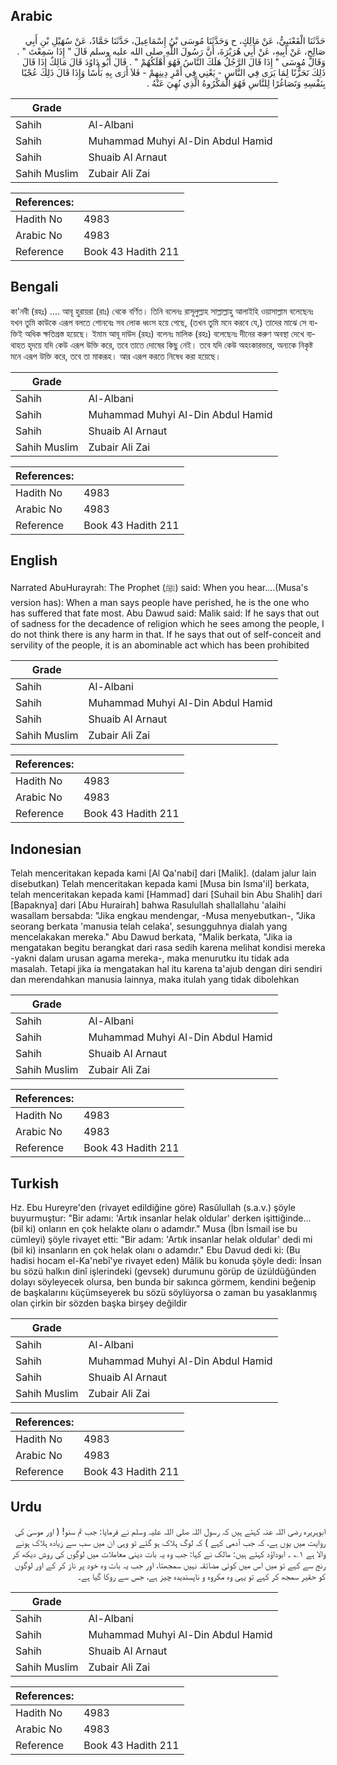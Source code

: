 ## Arabic


<div dir="rtl" lang="ar" style={{fontSize:'larger',backgroundColor:'#f8f9fa',padding:20}}>
حَدَّثَنَا الْقَعْنَبِيُّ، عَنْ مَالِكٍ، ح وَحَدَّثَنَا مُوسَى بْنُ إِسْمَاعِيلَ، حَدَّثَنَا حَمَّادٌ، عَنْ سُهَيْلِ بْنِ أَبِي صَالِحٍ، عَنْ أَبِيهِ، عَنْ أَبِي هُرَيْرَةَ، أَنَّ رَسُولَ اللَّهِ صلى الله عليه وسلم قَالَ ‏"‏ إِذَا سَمِعْتَ ‏"‏ ‏.‏ وَقَالَ مُوسَى ‏"‏ إِذَا قَالَ الرَّجُلُ هَلَكَ النَّاسُ فَهُوَ أَهْلَكُهُمْ ‏"‏ ‏.‏ قَالَ أَبُو دَاوُدَ قَالَ مَالِكٌ إِذَا قَالَ ذَلِكَ تَحَزُّنًا لِمَا يَرَى فِي النَّاسِ - يَعْنِي فِي أَمْرِ دِينِهِمْ - فَلاَ أَرَى بِهِ بَأْسًا وَإِذَا قَالَ ذَلِكَ عُجْبًا بِنَفْسِهِ وَتَصَاغُرًا لِلنَّاسِ فَهُوَ الْمَكْرُوهُ الَّذِي نُهِيَ عَنْهُ ‏.‏
</div>
<div style={{backgroundColor:'#f8f9fa',padding:20, marginBottom: 10}}><table> <thead> <tr> <th>Grade</th> <th></th> </tr> </thead> <tbody> <tr><td>Sahih</td><td>Al-Albani</td></tr><tr><td>Sahih</td><td>Muhammad Muhyi Al-Din Abdul Hamid</td></tr><tr><td>Sahih</td><td>Shuaib Al Arnaut</td></tr><tr><td>Sahih Muslim</td><td>Zubair Ali Zai</td></tr></tbody></table><table> <thead> <tr> <th>References:</th> <th></th> </tr> </thead> <tbody><tr><td>Hadith No</td><td>4983</td></tr><tr><td>Arabic No</td><td>4983</td></tr><tr><td>Reference</td><td>Book 43 Hadith 211</td></tr></tbody></table></div>

## Bengali


<div dir="ltr" lang="bn" style={{fontSize:'larger',backgroundColor:'#f8f9fa',padding:20}}>
কা'নবী (রহঃ) .... আবূ হুরায়রা (রাঃ) থেকে বর্ণিত। তিনি বলেনঃ রাসূলুল্লাহ সাল্লাল্লাহু আলাইহি ওয়াসাল্লাম বলেছেনঃ যখন তুমি কাউকে এরূপ বলতে শোনবেঃ সব লোক ধ্বংস হয়ে গেছে, (তখন তুমি মনে করবে যে,) তাদের মাঝে সে ব্যক্তিই অধিক ক্ষতিগ্রস্ত হয়েছে। ইমাম আবূ দাউদ (রহঃ) বলেনঃ মালিক (রহঃ) বলেছেনঃ দীনের করুণ অবস্থা দেখে ব্যথাহত হৃদয়ে যদি কেউ এরূপ উক্তি করে, তবে তাতে দোষের কিছু নেই। তবে যদি কেউ অহংকারভরে, অন্যকে নিকৃষ্ট মনে এরূপ উক্তি করে, তবে তা মাকরূহ। আর এরূপ করতে নিষেধ করা হয়েছে।
</div>
<div style={{backgroundColor:'#f8f9fa',padding:20, marginBottom: 10}}><table> <thead> <tr> <th>Grade</th> <th></th> </tr> </thead> <tbody> <tr><td>Sahih</td><td>Al-Albani</td></tr><tr><td>Sahih</td><td>Muhammad Muhyi Al-Din Abdul Hamid</td></tr><tr><td>Sahih</td><td>Shuaib Al Arnaut</td></tr><tr><td>Sahih Muslim</td><td>Zubair Ali Zai</td></tr></tbody></table><table> <thead> <tr> <th>References:</th> <th></th> </tr> </thead> <tbody><tr><td>Hadith No</td><td>4983</td></tr><tr><td>Arabic No</td><td>4983</td></tr><tr><td>Reference</td><td>Book 43 Hadith 211</td></tr></tbody></table></div>

## English


<div dir="ltr" lang="en" style={{fontSize:'larger',backgroundColor:'#f8f9fa',padding:20}}>
Narrated AbuHurayrah: The Prophet (ﷺ) said: When you hear....(Musa's version has): When a man says people have perished, he is the one who has suffered that fate most. Abu Dawud said: Malik said: If he says that out of sadness for the decadence of religion which he sees among the people, I do not think there is any harm in that. If he says that out of self-conceit and servility of the people, it is an abominable act which has been prohibited
</div>
<div style={{backgroundColor:'#f8f9fa',padding:20, marginBottom: 10}}><table> <thead> <tr> <th>Grade</th> <th></th> </tr> </thead> <tbody> <tr><td>Sahih</td><td>Al-Albani</td></tr><tr><td>Sahih</td><td>Muhammad Muhyi Al-Din Abdul Hamid</td></tr><tr><td>Sahih</td><td>Shuaib Al Arnaut</td></tr><tr><td>Sahih Muslim</td><td>Zubair Ali Zai</td></tr></tbody></table><table> <thead> <tr> <th>References:</th> <th></th> </tr> </thead> <tbody><tr><td>Hadith No</td><td>4983</td></tr><tr><td>Arabic No</td><td>4983</td></tr><tr><td>Reference</td><td>Book 43 Hadith 211</td></tr></tbody></table></div>

## Indonesian


<div dir="ltr" lang="id" style={{fontSize:'larger',backgroundColor:'#f8f9fa',padding:20}}>
Telah menceritakan kepada kami [Al Qa'nabi] dari [Malik]. (dalam jalur lain disebutkan) Telah menceritakan kepada kami [Musa bin Isma'il] berkata, telah menceritakan kepada kami [Hammad] dari [Suhail bin Abu Shalih] dari [Bapaknya] dari [Abu Hurairah] bahwa Rasulullah shallallahu 'alaihi wasallam bersabda: "Jika engkau mendengar, -Musa menyebutkan-, "Jika seorang berkata 'manusia telah celaka', sesungguhnya dialah yang mencelakakan mereka." Abu Dawud berkata, "Malik berkata, "Jika ia mengatakan begitu berangkat dari rasa sedih karena melihat kondisi mereka -yakni dalam urusan agama mereka-, maka menurutku itu tidak ada masalah. Tetapi jika ia mengatakan hal itu karena ta'ajub dengan diri sendiri dan merendahkan manusia lainnya, maka itulah yang tidak dibolehkan
</div>
<div style={{backgroundColor:'#f8f9fa',padding:20, marginBottom: 10}}><table> <thead> <tr> <th>Grade</th> <th></th> </tr> </thead> <tbody> <tr><td>Sahih</td><td>Al-Albani</td></tr><tr><td>Sahih</td><td>Muhammad Muhyi Al-Din Abdul Hamid</td></tr><tr><td>Sahih</td><td>Shuaib Al Arnaut</td></tr><tr><td>Sahih Muslim</td><td>Zubair Ali Zai</td></tr></tbody></table><table> <thead> <tr> <th>References:</th> <th></th> </tr> </thead> <tbody><tr><td>Hadith No</td><td>4983</td></tr><tr><td>Arabic No</td><td>4983</td></tr><tr><td>Reference</td><td>Book 43 Hadith 211</td></tr></tbody></table></div>

## Turkish


<div dir="ltr" lang="tr" style={{fontSize:'larger',backgroundColor:'#f8f9fa',padding:20}}>
Hz. Ebu Hureyre'den (rivayet edildiğine göre) Rasûlullah (s.a.v.) şöyle buyurmuştur: "Bir adamı: 'Artık insanlar helak oldular' derken işittiğinde... (bil ki) onların en çok helakte olanı o adamdır." Musa (İbn İsmail ise bu cümleyi) şöyle rivayet etti: "Bir adam: 'Artık insanlar helak oldular' dedi mi (bil ki) insanların en çok helak olanı o adamdır." Ebu Davud dedi ki: (Bu hadisi hocam el-Ka'nebî'ye rivayet eden) Mâ­lik bu konuda şöyle dedi: İnsan bu sözü halkın dinî işlerindeki (gevsek) durumunu görüp de üzüldüğünden dolayı söyleyecek olursa, ben bunda bir sakınca görmem, kendini beğenip de başkalarını küçümseyerek bu sö­zü söylüyorsa o zaman bu yasaklanmış olan çirkin bir sözden başka birşey değildir
</div>
<div style={{backgroundColor:'#f8f9fa',padding:20, marginBottom: 10}}><table> <thead> <tr> <th>Grade</th> <th></th> </tr> </thead> <tbody> <tr><td>Sahih</td><td>Al-Albani</td></tr><tr><td>Sahih</td><td>Muhammad Muhyi Al-Din Abdul Hamid</td></tr><tr><td>Sahih</td><td>Shuaib Al Arnaut</td></tr><tr><td>Sahih Muslim</td><td>Zubair Ali Zai</td></tr></tbody></table><table> <thead> <tr> <th>References:</th> <th></th> </tr> </thead> <tbody><tr><td>Hadith No</td><td>4983</td></tr><tr><td>Arabic No</td><td>4983</td></tr><tr><td>Reference</td><td>Book 43 Hadith 211</td></tr></tbody></table></div>

## Urdu


<div dir="rtl" lang="ur" style={{fontSize:'larger',backgroundColor:'#f8f9fa',padding:20}}>
ابوہریرہ رضی اللہ عنہ کہتے ہیں کہ رسول اللہ صلی اللہ علیہ وسلم نے فرمایا: جب تم سنو! ( اور موسیٰ کی روایت میں یوں ہے، کہ جب آدمی کہے ) کہ لوگ ہلاک ہو گئے تو وہی ان میں سب سے زیادہ ہلاک ہونے والا ہے ۱؎ ۔ ابوداؤد کہتے ہیں: مالک نے کہا: جب وہ یہ بات دینی معاملات میں لوگوں کی روش دیکھ کر رنج سے کہے تو میں اس میں کوئی مضائقہ نہیں سمجھتا، اور جب یہ بات وہ خود پر ناز کر کے اور لوگوں کو حقیر سمجھ کر کہے تو یہی وہ مکروہ و ناپسندیدہ چیز ہے، جس سے روکا گیا ہے۔
</div>
<div style={{backgroundColor:'#f8f9fa',padding:20, marginBottom: 10}}><table> <thead> <tr> <th>Grade</th> <th></th> </tr> </thead> <tbody> <tr><td>Sahih</td><td>Al-Albani</td></tr><tr><td>Sahih</td><td>Muhammad Muhyi Al-Din Abdul Hamid</td></tr><tr><td>Sahih</td><td>Shuaib Al Arnaut</td></tr><tr><td>Sahih Muslim</td><td>Zubair Ali Zai</td></tr></tbody></table><table> <thead> <tr> <th>References:</th> <th></th> </tr> </thead> <tbody><tr><td>Hadith No</td><td>4983</td></tr><tr><td>Arabic No</td><td>4983</td></tr><tr><td>Reference</td><td>Book 43 Hadith 211</td></tr></tbody></table></div>